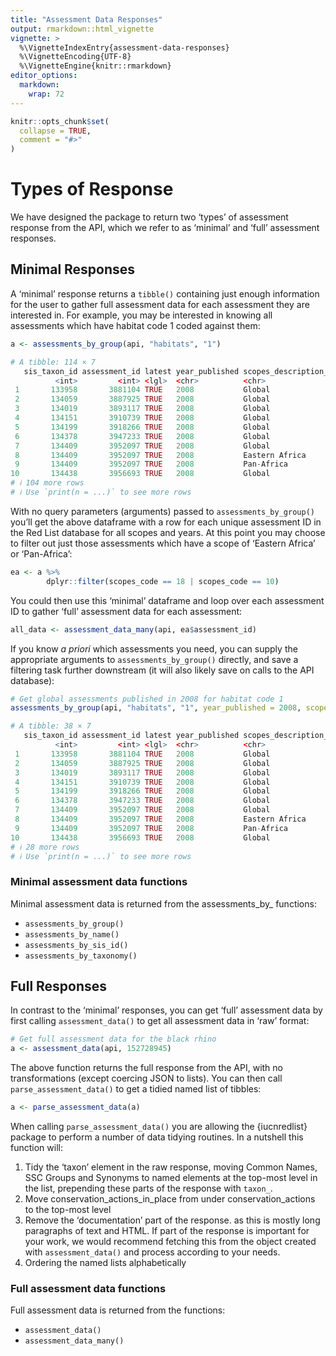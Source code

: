 ```yaml
---
title: "Assessment Data Responses"
output: rmarkdown::html_vignette
vignette: >
  %\VignetteIndexEntry{assessment-data-responses}
  %\VignetteEncoding{UTF-8}
  %\VignetteEngine{knitr::rmarkdown}
editor_options: 
  markdown: 
    wrap: 72
---
```


```r
knitr::opts_chunk$set(
  collapse = TRUE,
  comment = "#>"
)
```

# Types of Response

We have designed the package to return two 'types' of assessment
response from the API, which we refer to as 'minimal' and 'full'
assessment responses.

## Minimal Responses

A 'minimal' response returns a `tibble()` containing just enough
information for the user to gather full assessment data for each
assessment they are interested in. For example, you may be interested 
in knowing all assessments which have habitat code 1 coded against them:

```r
a <- assessments_by_group(api, "habitats", "1")

# A tibble: 114 × 7
   sis_taxon_id assessment_id latest year_published scopes_description_en scopes_code url                                               
          <int>         <int> <lgl>  <chr>          <chr>                 <chr>       <chr>                                             
 1       133958       3881104 TRUE   2008           Global                1           https://www.iucnredlist.org/species/133958/3881104
 2       134059       3887925 TRUE   2008           Global                1           https://www.iucnredlist.org/species/134059/3887925
 3       134019       3893117 TRUE   2008           Global                1           https://www.iucnredlist.org/species/134019/3893117
 4       134151       3910739 TRUE   2008           Global                1           https://www.iucnredlist.org/species/134151/3910739
 5       134199       3918266 TRUE   2008           Global                1           https://www.iucnredlist.org/species/134199/3918266
 6       134378       3947233 TRUE   2008           Global                1           https://www.iucnredlist.org/species/134378/3947233
 7       134409       3952097 TRUE   2008           Global                1           https://www.iucnredlist.org/species/134409/3952097
 8       134409       3952097 TRUE   2008           Eastern Africa        18          https://www.iucnredlist.org/species/134409/3952097
 9       134409       3952097 TRUE   2008           Pan-Africa            10          https://www.iucnredlist.org/species/134409/3952097
10       134438       3956693 TRUE   2008           Global                1           https://www.iucnredlist.org/species/134438/3956693
# ℹ 104 more rows
# ℹ Use `print(n = ...)` to see more rows
```

With no query parameters (arguments) passed to `assessments_by_group()`
you'll get the above dataframe with a row for each unique assessment ID
in the Red List database for all scopes and years. At this point you may choose 
to filter out just those assessments which have a scope of 'Eastern Africa' or 
'Pan-Africa':

```r
ea <- a %>% 
        dplyr::filter(scopes_code == 18 | scopes_code == 10)
```

You could then use this 'minimal' dataframe and loop over each assessment ID to 
gather 'full' assessment data for each assessment:

```r
all_data <- assessment_data_many(api, ea$assessment_id)
```

If you know _a priori_ which assessments you need, you can supply the appropriate 
arguments to `assessments_by_group()` directly, and save a filtering task further
downstream (it will also likely save on calls to the API database):

```r
# Get global assessments published in 2008 for habitat code 1
assessments_by_group(api, "habitats", "1", year_published = 2008, scope = 1)

# A tibble: 38 × 7
   sis_taxon_id assessment_id latest year_published scopes_description_en scopes_code url                                               
          <int>         <int> <lgl>  <chr>          <chr>                 <chr>       <chr>                                             
 1       133958       3881104 TRUE   2008           Global                1           https://www.iucnredlist.org/species/133958/3881104
 2       134059       3887925 TRUE   2008           Global                1           https://www.iucnredlist.org/species/134059/3887925
 3       134019       3893117 TRUE   2008           Global                1           https://www.iucnredlist.org/species/134019/3893117
 4       134151       3910739 TRUE   2008           Global                1           https://www.iucnredlist.org/species/134151/3910739
 5       134199       3918266 TRUE   2008           Global                1           https://www.iucnredlist.org/species/134199/3918266
 6       134378       3947233 TRUE   2008           Global                1           https://www.iucnredlist.org/species/134378/3947233
 7       134409       3952097 TRUE   2008           Global                1           https://www.iucnredlist.org/species/134409/3952097
 8       134409       3952097 TRUE   2008           Eastern Africa        18          https://www.iucnredlist.org/species/134409/3952097
 9       134409       3952097 TRUE   2008           Pan-Africa            10          https://www.iucnredlist.org/species/134409/3952097
10       134438       3956693 TRUE   2008           Global                1           https://www.iucnredlist.org/species/134438/3956693
# ℹ 28 more rows
# ℹ Use `print(n = ...)` to see more rows
```

### Minimal assessment data functions

Minimal assessment data is returned from the assessments_by_ functions:

- `assessments_by_group()`
- `assessments_by_name()`
- `assessments_by_sis_id()`
- `assessments_by_taxonomy()`

## Full Responses
In contrast to the 'minimal' responses, you can get 'full' assessment data by first 
calling `assessment_data()` to get all assessment data in 'raw' format:

```r
# Get full assessment data for the black rhino
a <- assessment_data(api, 152728945)
```

The above function returns the full response from the API, with no transformations
(except coercing JSON to lists). You can then call `parse_assessment_data()` to
get a tidied named list of tibbles:

```r
a <- parse_assessment_data(a)
```

When calling `parse_assessment_data()` you are allowing the {iucnredlist} package
to perform a number of data tidying routines. In a nutshell this function will:

1. Tidy the 'taxon' element in the raw response, moving Common Names, SSC Groups 
and Synonyms to named elements at the top-most level in the list, prepending 
these parts of the response with `taxon_`.
2. Move conservation_actions_in_place from under conservation_actions 
to the top-most level
3. Remove the 'documentation' part of the response. as this is mostly long paragraphs 
of text and HTML. If part of the response is important for your work, we would 
recommend fetching this from the object created with `assessment_data()` and 
process according to your needs.
4. Ordering the named lists alphabetically

### Full assessment data functions
Full assessment data is returned from the functions:

- `assessment_data()`
- `assessment_data_many()`


